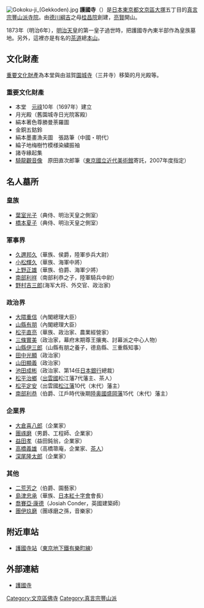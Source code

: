 {{日本寺院|
名称 = 護国寺|
画像 = [[File:Gokoku-ji_(main_hall).jpg|260px]]<br />本堂（重要文化財）|
所在地 = [[東京都|東京都]][[文京區|文京區]][[大塚_(文京區)|大塚]]五丁目40番1号|
位置 = {{Coord|35|43|18.3|N|139|43|32.3|E|region:JP-13_type:landmark|display=inline,title}}|
山号 = 神齢山|
宗派 = [[真言宗豐山派|真言宗豐山派]]大本山|
本尊 = [[如意輪觀音|如意輪觀世音菩薩像]]|
創建年 = [[天和_(日本)|天和]]元年（1681年）|
開基 = [[桂昌院|桂昌院]]、[[亮賢|亮賢]]（開山）|
正式名 = 神齡山 悉地院 護國寺|
別称 = |
札所等 = [[江戶三十三箇所|江戶三十三箇所]]13番|
文化財 = 本堂、月光殿、絹本著色尊勝曼荼羅圖等等（重要文化財）|
}}
{{Location map|Japan Tokyo
| lat_deg = 35
| lat_min = 43
| lat_sec = 18.3
| lon_deg = 139
| lon_min = 43
| lon_sec = 32.3
| label = 護國寺
| position = left
| mark = Red pog.svg
| marksize = 10
| width = 220
| caption = 位置
}}
[[File:Gokoku-ji_(Gekkoden).jpg|thumb]]
'''護國寺'''（{{jpn|j=護国寺|hg=ごこくじ|rm=Gokokuji|f=y}}）是[[日本|日本]][[東京都|東京都]][[文京區|文京區]][[大塚_(文京區)|大塚]]五丁目的[[真言宗豐山派|真言宗豐山派]][[寺院|寺院]]。由[[德川綱吉|德川綱吉]]之母[[桂昌院|桂昌院]]創建，[[亮賢|亮賢]]開山。

1873年（明治6年），[[明治天皇|明治天皇]]的第一皇子過世時，把護國寺內東半部作為皇族墓地。另外，這裡亦是有名的[[茶道|茶道]]總[[本山|本山]]。

==文化財產==
[[重要文化財產|重要文化財產]]為本堂與由滋賀[[園城寺|園城寺]]（三井寺）移築的月光殿等。

===重要文化財產===
* 本堂　[[元祿|元祿]]10年（1697年）建立
* 月光殿（舊園城寺日光院客殿）
* 絹本著色尊勝曼荼羅圖
* 金銅五鈷鈴
* 絹本墨畫漁夫圖　張路筆（中國・明代）
* 綸子地梅樹竹模様染繍振袖
* 諸寺緣起集
* [[騎龍觀音像|騎龍觀音像]]　原田直次郎筆（[[東京國立近代美術館|東京國立近代美術館]]寄託，2007年度指定）

==名人墓所==
===皇族===
*[[葉室光子|葉室光子]]（典侍、明治天皇之側室）
*[[橋本夏子|橋本夏子]]（典侍、明治天皇之側室）

===軍事界===
*[[久邇邦久|久邇邦久]]（華族、侯爵，陸軍歩兵大尉）
*[[小松輝久|小松輝久]]（華族、海軍中將）
*[[上野正雄|上野正雄]]（華族、伯爵、海軍少將）
*[[南部利祥|南部利祥]]（南部利恭之子，陸軍騎兵中尉）
*[[野村吉三郎|野村吉三郎]](海军大将、外交官、政治家)

===政治界===
* [[大隈重信|大隈重信]]（內閣總理大臣）
* [[山縣有朋|山縣有朋]]（內閣總理大臣）
* [[松平直亮|松平直亮]]（華族、政治家、農業經營家）
* [[三條實美|三條實美]]（政治家，幕府末期尊王攘夷、討幕派之中心人物）
* [[山縣伊三郎|山縣伊三郎]]（山縣有朋之養子，德島縣、三重縣知事）
* [[田中光顯|田中光顯]]（政治家）
* [[山田顯義|山田顯義]]（政治家）
* [[池田成彬|池田成彬]]（政治家、第14任[[日本銀行|日本銀行]]總裁）
*[[松平治鄉|松平治鄉]]（[[出雲國|出雲國]]松江藩7代藩主、茶人）
*[[松平定安|松平定安]]（出雲國[[松江藩|松江藩]]10代（末代）藩主）
*[[南部利恭|南部利恭]]（伯爵、江戶時代後期[[陸奥國|陸奥國]][[盛岡藩|盛岡藩]]15代（末代）藩主）

===企業界===
* [[大倉喜八郎|大倉喜八郎]]（企業家）
* [[團琢磨|團琢磨]]（男爵、工程師、企業家）
* [[益田孝|益田孝]]（益田鈍翁，企業家）
* [[高橋義雄|高橋義雄]]（高橋箒庵，企業家、[[日本茶道|茶人]]）
* [[深尾隆太郎|深尾隆太郎]]（企業家）

===其他===
*[[二荒芳之|二荒芳之]]（伯爵、園藝家）
*[[島津忠承|島津忠承]]（華族、[[日本紅十字會|日本紅十字會]]會長）
*[[喬賽亞·康德|喬賽亞·康德]]（Josiah Conder，英國建築師）
*[[團伊玖磨|團伊玖磨]]（團琢磨之孫，音樂家）

==附近車站==
*[[護國寺站|護國寺站]]（[[東京地下鐵有樂町線|東京地下鐵有樂町線]]）

==外部連結==
* [http://www.gokokuji.or.jp/ 護國寺]{{Wayback|url=http://www.gokokuji.or.jp/ |date=20061016190030 }}{{ja}}

{{Commonscat|Gokokuji}}
{{DEFAULTSORT:Gokokuji}}
[[Category:文京區佛寺|Category:文京區佛寺]]
[[Category:真言宗豐山派|Category:真言宗豐山派]]